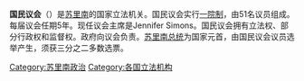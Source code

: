 '''国民议会'''（{{lang-nl|De Nationale Assemblée}}）是[[苏里南|苏里南]]的国家立法机关。国民议会实行[[一院制|一院制]]，由51名议员组成。每届议会任期5年。现任议会主席是Jennifer Simons。国民议会拥有立法权、部分行政权和监督权。政府向议会负责。[[苏里南总统|苏里南总统]]为国家元首，由国民议会议员选举产生，须获三分之二多数选票。

{{美洲题目|议会}}

[[Category:苏里南政治|Category:苏里南政治]]
[[Category:各国立法机构|Category:各国立法机构]]